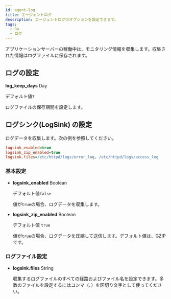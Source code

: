 ```yaml
---
id: agent-log
title: エージェントログ
description: エージェントログのオプションを設定できます。
tags:
  - Go
  - ログ
---
```


アプリケーションサーバーの稼働中は、モニタリング情報を収集します。収集された情報はログファイルに保存されます。

## ログの設定

**log_keep_days** <span class='type'>Day</span>

  デフォルト値`7`

  ログファイルの保存期間を設定します。

## ログシンク(LogSink) の設定

ログデータを収集します。次の例を参照してください。

```ini title='whatap.conf'
logsink_enabled=true
logsink_zip_enabled=true
logsink.files=/etc/httpd/logs/error_log, /etc/httpd/logs/access_log
```

### 基本設定

-   **logsink_enabled** <span class='type'>Boolean</span>

    デフォルト値`false`

    値が`true`の場合、ログデータを収集します。

-   **logsink_zip_enabled** <span class='type'>Boolean</span>

    デフォルト値 `true`

    値が`true`の場合、ログデータを圧縮して送信します。デフォルト値は、GZIPです。

### ログファイル設定

-   **logsink.files** <span class='type'>String</span>

    収集するログファイルのすべての経路およびファイル名を設定できます。多数のファイルを設定するにはコンマ（、）を区切り文字として使ってください。
